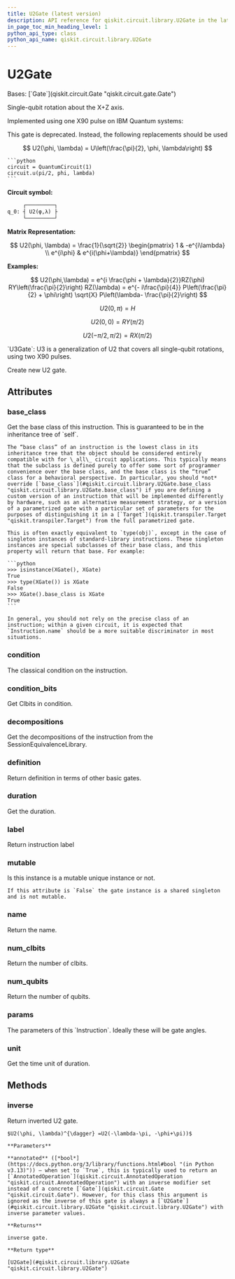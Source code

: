 ```yaml
---
title: U2Gate (latest version)
description: API reference for qiskit.circuit.library.U2Gate in the latest version of qiskit
in_page_toc_min_heading_level: 1
python_api_type: class
python_api_name: qiskit.circuit.library.U2Gate
---
```


# U2Gate

<Class id="qiskit.circuit.library.U2Gate" isDedicatedPage={true} github="https://github.com/Qiskit/qiskit/tree/stable/1.2/qiskit/circuit/library/standard_gates/u2.py#L24-L146" signature="qiskit.circuit.library.U2Gate(phi, lam, label=None, *, duration=None, unit='dt')" modifiers="class">
  Bases: [`Gate`](qiskit.circuit.Gate "qiskit.circuit.gate.Gate")

  Single-qubit rotation about the X+Z axis.

  Implemented using one X90 pulse on IBM Quantum systems:

  <Admonition title="Warning" type="caution">
    This gate is deprecated. Instead, the following replacements should be used

$$
U2(\phi, \lambda) = U\left(\frac{\pi}{2}, \phi, \lambda\right)
$$

    ```python
    circuit = QuantumCircuit(1)
    circuit.u(pi/2, phi, lambda)
    ```
  </Admonition>

  **Circuit symbol:**

  ```python
       ┌─────────┐
  q_0: ┤ U2(φ,λ) ├
       └─────────┘
  ```

  **Matrix Representation:**

$$
U2(\phi, \lambda) = \frac{1}{\sqrt{2}}
\begin{pmatrix}
1          & -e^{i\lambda} \\
e^{i\phi} & e^{i(\phi+\lambda)}
\end{pmatrix}
$$

  **Examples:**

$$
U2(\phi,\lambda) = e^{i \frac{\phi + \lambda}{2}}RZ(\phi)
RY\left(\frac{\pi}{2}\right) RZ(\lambda)
= e^{- i\frac{\pi}{4}} P\left(\frac{\pi}{2} + \phi\right)
\sqrt{X} P\left(\lambda- \frac{\pi}{2}\right)
$$

$$
U2(0, \pi) = H
$$

$$
U2(0, 0) = RY(\pi/2)
$$

$$
U2(-\pi/2, \pi/2) = RX(\pi/2)
$$

  <Admonition title="See also" type="note">
    `U3Gate`: U3 is a generalization of U2 that covers all single-qubit rotations, using two X90 pulses.
  </Admonition>

  Create new U2 gate.

  ## Attributes

  ### base\_class

  <Attribute id="qiskit.circuit.library.U2Gate.base_class">
    Get the base class of this instruction. This is guaranteed to be in the inheritance tree of `self`.

    The “base class” of an instruction is the lowest class in its inheritance tree that the object should be considered entirely compatible with for \_all\_ circuit applications. This typically means that the subclass is defined purely to offer some sort of programmer convenience over the base class, and the base class is the “true” class for a behavioral perspective. In particular, you should *not* override [`base_class`](#qiskit.circuit.library.U2Gate.base_class "qiskit.circuit.library.U2Gate.base_class") if you are defining a custom version of an instruction that will be implemented differently by hardware, such as an alternative measurement strategy, or a version of a parametrized gate with a particular set of parameters for the purposes of distinguishing it in a [`Target`](qiskit.transpiler.Target "qiskit.transpiler.Target") from the full parametrized gate.

    This is often exactly equivalent to `type(obj)`, except in the case of singleton instances of standard-library instructions. These singleton instances are special subclasses of their base class, and this property will return that base. For example:

    ```python
    >>> isinstance(XGate(), XGate)
    True
    >>> type(XGate()) is XGate
    False
    >>> XGate().base_class is XGate
    True
    ```

    In general, you should not rely on the precise class of an instruction; within a given circuit, it is expected that `Instruction.name` should be a more suitable discriminator in most situations.
  </Attribute>

  ### condition

  <Attribute id="qiskit.circuit.library.U2Gate.condition">
    The classical condition on the instruction.
  </Attribute>

  ### condition\_bits

  <Attribute id="qiskit.circuit.library.U2Gate.condition_bits">
    Get Clbits in condition.
  </Attribute>

  ### decompositions

  <Attribute id="qiskit.circuit.library.U2Gate.decompositions">
    Get the decompositions of the instruction from the SessionEquivalenceLibrary.
  </Attribute>

  ### definition

  <Attribute id="qiskit.circuit.library.U2Gate.definition">
    Return definition in terms of other basic gates.
  </Attribute>

  ### duration

  <Attribute id="qiskit.circuit.library.U2Gate.duration">
    Get the duration.
  </Attribute>

  ### label

  <Attribute id="qiskit.circuit.library.U2Gate.label">
    Return instruction label
  </Attribute>

  ### mutable

  <Attribute id="qiskit.circuit.library.U2Gate.mutable">
    Is this instance is a mutable unique instance or not.

    If this attribute is `False` the gate instance is a shared singleton and is not mutable.
  </Attribute>

  ### name

  <Attribute id="qiskit.circuit.library.U2Gate.name">
    Return the name.
  </Attribute>

  ### num\_clbits

  <Attribute id="qiskit.circuit.library.U2Gate.num_clbits">
    Return the number of clbits.
  </Attribute>

  ### num\_qubits

  <Attribute id="qiskit.circuit.library.U2Gate.num_qubits">
    Return the number of qubits.
  </Attribute>

  ### params

  <Attribute id="qiskit.circuit.library.U2Gate.params">
    The parameters of this `Instruction`. Ideally these will be gate angles.
  </Attribute>

  ### unit

  <Attribute id="qiskit.circuit.library.U2Gate.unit">
    Get the time unit of duration.
  </Attribute>

  ## Methods

  ### inverse

  <Function id="qiskit.circuit.library.U2Gate.inverse" github="https://github.com/Qiskit/qiskit/tree/stable/1.2/qiskit/circuit/library/standard_gates/u2.py#L117-L131" signature="inverse(annotated=False)">
    Return inverted U2 gate.

    $U2(\phi, \lambda)^{\dagger} =U2(-\lambda-\pi, -\phi+\pi))$

    **Parameters**

    **annotated** ([*bool*](https://docs.python.org/3/library/functions.html#bool "(in Python v3.13)")) – when set to `True`, this is typically used to return an [`AnnotatedOperation`](qiskit.circuit.AnnotatedOperation "qiskit.circuit.AnnotatedOperation") with an inverse modifier set instead of a concrete [`Gate`](qiskit.circuit.Gate "qiskit.circuit.Gate"). However, for this class this argument is ignored as the inverse of this gate is always a [`U2Gate`](#qiskit.circuit.library.U2Gate "qiskit.circuit.library.U2Gate") with inverse parameter values.

    **Returns**

    inverse gate.

    **Return type**

    [U2Gate](#qiskit.circuit.library.U2Gate "qiskit.circuit.library.U2Gate")
  </Function>
</Class>

